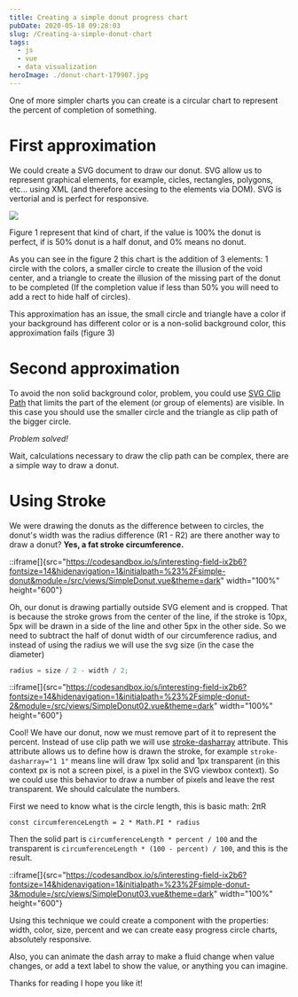 ```yaml
---
title: Creating a simple donut progress chart
pubDate: 2020-05-18 09:28:03
slug: /Creating-a-simple-donut-chart
tags:
  - js
  - vue
  - data visualization
heroImage: ./donut-chart-179907.jpg
---
```


One of more simpler charts you can create is a circular chart to represent the percent of completion of something.

# First approximation

We could create a SVG document to draw our donut. SVG allow us to represent graphical elements, for example, cicles, rectangles, polygons, etc... using XML (and therefore accesing to the elements via DOM). SVG is vertorial and is perfect for responsive.

![](01.svg)

Figure 1 represent that kind of chart, if the value is 100% the donut is perfect, if is 50% donut is a half donut, and 0% means no donut.

As you can see in the figure 2 this chart is the addition of 3 elements: 1 circle with the colors, a smaller circle to create the illusion of the void center, and a triangle to create the illusion of the missing part of the donut to be completed (If the completion value if less than 50% you will need to add a rect to hide half of circles).

This approximation has an issue, the small circle and triangle have a color if your background has different color or is a non-solid background color, this approximation fails (figure 3)

# Second approximation

To avoid the non solid background color, problem, you could use [SVG Clip Path](https://developer.mozilla.org/en-US/docs/Web/SVG/Element/clipPath) that limits the part of the element (or group of elements) are visible. In this case you should use the smaller circle and the triangle as clip path of the bigger circle.

_Problem solved!_

Wait, calculations necessary to draw the clip path can be complex, there are a simple way to draw a donut.

# Using Stroke

We were drawing the donuts as the difference between to circles, the donut's width was the radius difference (R1 - R2) are there another way to draw a donut? **Yes, a fat stroke circumference.**

::iframe[]{src="https://codesandbox.io/s/interesting-field-ix2b6?fontsize=14&hidenavigation=1&initialpath=%23%2Fsimple-donut&module=/src/views/SimpleDonut.vue&theme=dark" width="100%" height="600"}

Oh, our donut is drawing partially outside SVG element and is cropped. That is because the stroke grows from the center of the line, if the stroke is 10px, 5px will be drawn in a side of the line and other 5px in the other side. So we need to subtract the half of donut width of our circumference radius, and instead of using the radius we will use the svg size (in the case the diameter)

```js
radius = size / 2 - width / 2;
```

::iframe[]{src="https://codesandbox.io/s/interesting-field-ix2b6?fontsize=14&hidenavigation=1&initialpath=%23%2Fsimple-donut-2&module=/src/views/SimpleDonut02.vue&theme=dark" width="100%" height="600"}

Cool! We have our donut, now we must remove part of it to represent the percent. Instead of use clip path we will use [stroke-dasharray](https://developer.mozilla.org/en-US/docs/Web/SVG/Attribute/stroke-dasharray) attribute. This attribute allows us to define how is drawn the stroke, for example `stroke-dasharray="1 1"` means line will draw 1px solid and 1px transparent (in this context px is not a screen pixel, is a pixel in the SVG viewbox context). So we could use this behavior to draw a number of pixels and leave the rest transparent. We should calculate the numbers.

First we need to know what is the circle length, this is basic math: 2πR

```
const circumferenceLength = 2 * Math.PI * radius
```

Then the solid part is `circumferenceLength * percent / 100` and the transparent is `circumferenceLength * (100 - percent) / 100`, and this is the result.

::iframe[]{src="https://codesandbox.io/s/interesting-field-ix2b6?fontsize=14&hidenavigation=1&initialpath=%23%2Fsimple-donut-3&module=/src/views/SimpleDonut03.vue&theme=dark" width="100%" height="600"}

Using this technique we could create a component with the properties: width, color, size, percent and we can create easy progress circle charts, absolutely responsive.

Also, you can animate the dash array to make a fluid change when value changes, or add a text label to show the value, or anything you can imagine.

Thanks for reading I hope you like it!
